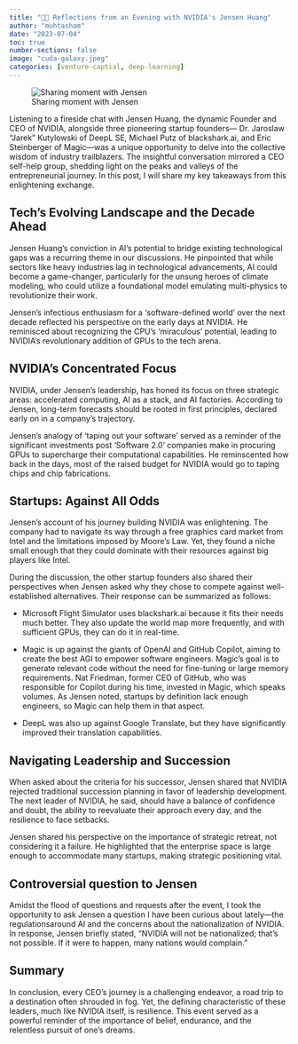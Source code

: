 ```yaml
---
title: "🐱‍🏍 Reflections from an Evening with NVIDIA's Jensen Huang"
author: "muhtasham"
date: "2023-07-04"
toc: true
number-sections: false
image: "cuda-galaxy.jpeg"
categories: [venture-captial, deep-learning]
---
```


![Sharing moment with Jensen](jensen-pic.png)

Listening to a fireside chat with Jensen Huang, the dynamic Founder and CEO of NVIDIA, alongside three pioneering startup founders— Dr. Jaroslaw “Jarek” Kutylowski of DeepL SE, Michael Putz of blackshark.ai, and Eric Steinberger of Magic—was a unique opportunity to delve into the collective wisdom of industry trailblazers. The insightful conversation mirrored a CEO self-help group, shedding light on the peaks and valleys of the entrepreneurial journey. In this post, I will share my key takeaways from this enlightening exchange.

## Tech's Evolving Landscape and the Decade Ahead

Jensen Huang's conviction in AI's potential to bridge existing technological gaps was a recurring theme in our discussions. He pinpointed that while sectors like heavy industries lag in technological advancements, AI could become a game-changer, particularly for the unsung heroes of climate modeling, who could utilize a foundational model emulating multi-physics to revolutionize their work.

Jensen's infectious enthusiasm for a 'software-defined world' over the next decade reflected his perspective on the early days at NVIDIA. He reminisced about recognizing the CPU's 'miraculous' potential, leading to NVIDIA's revolutionary addition of GPUs to the tech arena.

## NVIDIA's Concentrated Focus

NVIDIA, under Jensen's leadership, has honed its focus on three strategic areas: accelerated computing, AI as a stack, and AI factories. According to Jensen, long-term forecasts should be rooted in first principles, declared early on in a company's trajectory.

Jensen's analogy of 'taping out your software' served as a reminder of the significant investments post 'Software 2.0' companies make in procuring GPUs to supercharge their computational capabilities. He reminscented how back in the days, most of the raised budget for NVIDIA would go to taping chips and chip fabrications.

## Startups: Against All Odds

Jensen's account of his journey building NVIDIA was enlightening. The company had to navigate its way through a free graphics card market from Intel and the limitations imposed by Moore's Law. Yet, they found a niche small enough that they could dominate with their resources against big players like Intel.

During the discussion, the other startup founders also shared their perspectives when Jensen asked why they chose to compete against well-established alternatives. Their response can be summarized as follows:

- Microsoft Flight Simulator uses blackshark.ai because it fits their needs much better. They also update the world map more frequently, and with sufficient GPUs, they can do it in real-time.

- Magic is up against the giants of OpenAI and GitHub Copilot, aiming to create the best AGI to empower software engineers. Magic's goal is to generate relevant code without the need for fine-tuning or large memory requirements. Nat Friedman, former CEO of GitHub, who was responsible for Copilot during his time, invested in Magic, which speaks volumes. As Jensen noted, startups by definition lack enough engineers, so Magic can help them in that aspect.

- DeepL was also up against Google Translate, but they have significantly improved their translation capabilities.


## Navigating Leadership and Succession

When asked about the criteria for his successor, Jensen shared that NVIDIA rejected traditional succession planning in favor of leadership development. The next leader of NVIDIA, he said, should have a balance of confidence and doubt, the ability to reevaluate their approach every day, and the resilience to face setbacks.

Jensen shared his perspective on the importance of strategic retreat, not considering it a failure. He highlighted that the enterprise space is large enough to accommodate many startups, making strategic positioning vital. 

## Controversial question to Jensen

Amidst the flood of questions and requests after the event, I took the opportunity to ask Jensen a question I have been curious about lately—the regulationsaround AI and the concerns about the nationalization of NVIDIA. In response, Jensen briefly stated, "NVIDIA will not be nationalized; that's not possible. If it were to happen, many nations would complain."


## Summary

In conclusion, every CEO's journey is a challenging endeavor, a road trip to a destination often shrouded in fog. Yet, the defining characteristic of these leaders, much like NVIDIA itself, is resilience. This event served as a powerful reminder of the importance of belief, endurance, and the relentless pursuit of one's dreams.